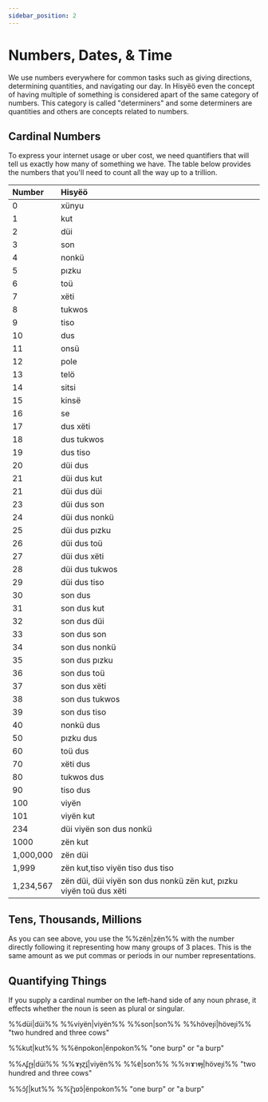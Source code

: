 ```yaml
---
sidebar_position: 2
---
```



# Numbers, Dates, & Time

We use numbers everywhere for common tasks such as giving directions,
determining quantities, and navigating our day. In Hisyëö even the concept of
having multiple of something is considered apart of the same category of
numbers. This category is called "determiners" and some determiners are
quantities and others are concepts related to numbers.

## Cardinal Numbers

To express your internet usage or uber cost, we need quantifiers that will tell
us exactly how many of something we have. The table below provides the numbers
that you'll need to count all the way up to a trillion.

| Number    | Hisyëö                                                             |
| :-------- | :----------------------------------------------------------------- |
| 0         | xünyu                                                              |
| 1         | kut                                                                |
| 2         | düi                                                                |
| 3         | son                                                                |
| 4         | nonkü                                                              |
| 5         | pızku                                                              |
| 6         | toü                                                                |
| 7         | xëti                                                               |
| 8         | tukwos                                                             |
| 9         | tiso                                                               |
| 10        | dus                                                                |
| 11        | onsü                                                               |
| 12        | pole                                                               |
| 13        | telö                                                               |
| 14        | sitsi                                                              |
| 15        | kinsë                                                              |
| 16        | se                                                                 |
| 17        | dus xëti                                                           |
| 18        | dus tukwos                                                         |
| 19        | dus tiso                                                           |
| 20        | düi dus                                                            |
| 21        | düi dus kut                                                        |
| 21        | düi dus düi                                                        |
| 23        | düi dus son                                                        |
| 24        | düi dus nonkü                                                      |
| 25        | düi dus pızku                                                      |
| 26        | düi dus toü                                                        |
| 27        | düi dus xëti                                                       |
| 28        | düi dus tukwos                                                     |
| 29        | düi dus tiso                                                       |
| 30        | son dus                                                            |
| 31        | son dus kut                                                        |
| 32        | son dus düi                                                        |
| 33        | son dus son                                                        |
| 34        | son dus nonkü                                                      |
| 35        | son dus pızku                                                      |
| 36        | son dus toü                                                        |
| 37        | son dus xëti                                                       |
| 38        | son dus tukwos                                                     |
| 39        | son dus tiso                                                       |
| 40        | nonkü dus                                                          |
| 50        | pızku dus                                                          |
| 60        | toü dus                                                            |
| 70        | xëti dus                                                           |
| 80        | tukwos dus                                                         |
| 90        | tiso dus                                                           |
| 100       | viyën                                                              |
| 101       | viyën kut                                                          |
| 234       | düi viyën son dus nonkü                                            |
| 1000      | zën kut                                                            |
| 1,000,000 | zën düi                                                            |
| 1,999     | zën kut,tiso viyën tiso dus tiso                                   |
| 1,234,567 | zën düi, düi viyën son dus nonkü zën kut, pızku viyën toü dus xëti |

## Tens, Thousands, Millions

As you can see above, you use the %%zën|zën%% with the number directly following
it representing how many groups of 3 places. This is the same amount as we put
commas or periods in our number representations.

## Quantifying Things

If you supply a cardinal number on the left-hand side of any noun phrase, it effects
whether the noun is seen as plural or singular.

<Tabs groupId="popöun-zıkto">
  <TabItem value="latin" label="Latin" default>
    <p>%%düi|düi%% %%viyën|viyën%% %%son|son%% %%höveȷi|höveȷi%% "two hundred and three cows"</p>
    <p>%%kut|kut%% %%ënpokon|ënpokon%% "one burp" or "a burp"</p>
  </TabItem>
  <TabItem value="opügido" label="ɽʋʄꜿɟʌ">
    <p>%%ʌʄɽɟ|düi%% %%ɤɟɀ̃ʇ|viyën%% %%ɐ̃|son%% %%ɂıɤɿⱴɟ|höveȷi%% "two hundred and three cows"</p>
    <p>%%ɔ̆ʃ|kut%% %%ɽ̃ʇʋɔ̃|ënpokon%% "one burp" or "a burp"</p>
  </TabItem>
</Tabs>